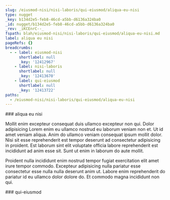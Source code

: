 ```yaml
---
slug: /eiusmod-nisi/nisi-laboris/qui-eiusmod/aliqua-eu-nisi
type: nugget
_key: b134d2e5-feb8-46cd-a5bb-d6136a324ba0
_id: nugget/b134d2e5-feb8-46cd-a5bb-d6136a324ba0
_rev: _iKCEnrC--_
fspath: blah/eiusmod-nisi/nisi-laboris/qui-eiusmod/aliqua-eu-nisi.md
label: aliqua eu nisi
pageRefs: {}
breadcrumbs:
  - - label: eiusmod-nisi
      shortlabel: null
      _key: '12412967'
    - label: nisi-laboris
      shortlabel: null
      _key: '12413670'
    - label: qui-eiusmod
      shortlabel: null
      _key: '12413722'
paths:
  - /eiusmod-nisi/nisi-laboris/qui-eiusmod/aliqua-eu-nisi
---
```


<NuggetArea>
<Nugget slug="/eiusmod-nisi/nisi-laboris/qui-eiusmod/aliqua-eu-nisi" type="nugget" _key="b134d2e5-feb8-46cd-a5bb-d6136a324ba0" _id="nugget/b134d2e5-feb8-46cd-a5bb-d6136a324ba0" _rev="_iKCEnrC--_" fspath="blah/eiusmod-nisi/nisi-laboris/qui-eiusmod/aliqua-eu-nisi.md" label="aliqua eu nisi" paths="/eiusmod-nisi/nisi-laboris/qui-eiusmod/aliqua-eu-nisi">
<NuggetBody>
### aliqua eu nisi

Mollit enim excepteur consequat duis ullamco excepteur non qui. Dolor adipisicing Lorem enim eu ullamco nostrud eu laborum veniam non et. Ut id amet veniam aliqua. Anim do ullamco veniam consequat ipsum mollit dolor. Nisi sit esse reprehenderit est tempor deserunt ad consectetur adipisicing in proident. Est laborum sint elit voluptate officia labore reprehenderit est incididunt ad anim esse sit. Sunt ut enim in laborum do aute mollit.

Proident nulla incididunt enim nostrud tempor fugiat exercitation elit amet irure tempor commodo. Excepteur adipisicing nulla pariatur esse consectetur esse nulla nulla deserunt anim ut. Labore enim reprehenderit do pariatur id eu ullamco dolor dolore do. Et commodo magna incididunt non qui.

</NuggetBody>
<Breadcrumbs>
<Crumbs>
<Crumb _key="12412967" label="eiusmod-nisi" /><Crumb _key="12413670" label="nisi-laboris" /><Crumb _key="12413722" label="qui-eiusmod" />
</Crumbs>
</Breadcrumbs>
</Nugget>

<NuggetsInbound>
</NuggetsInbound>
<NuggetsOutbound>
</NuggetsOutbound>
</NuggetArea>
<PassagesInbound>
<Passage direction="inbound" type="passage" _key="12413722" _id="passage/12413722" _rev="_iKCEnrC---" label="qui-eiusmod" passage="qui-eiusmod" fspath="blah/eiusmod-nisi/nisi-laboris/qui-eiusmod" paths="/eiusmod-nisi/nisi-laboris/qui-eiusmod" slug="/eiusmod-nisi/nisi-laboris/qui-eiusmod">
<NuggetBody>
### qui-eiusmod

</NuggetBody>
<Breadcrumbs>
<Crumbs>
<Crumb _key="12412967" label="eiusmod-nisi" /><Crumb _key="12413670" label="nisi-laboris" />
</Crumbs>
</Breadcrumbs>
</Passage>

</PassagesInbound>
<PassagesOutbound>
</PassagesOutbound>